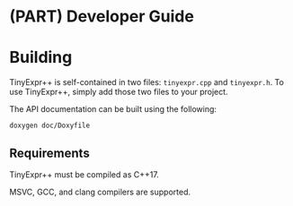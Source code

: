 # (PART) Developer Guide {-}

# Building

TinyExpr++ is self-contained in two files: `tinyexpr.cpp` and `tinyexpr.h`. To use
TinyExpr++, simply add those two files to your project.

The API documentation can be built using the following:

```
doxygen doc/Doxyfile
```

## Requirements

TinyExpr++ must be compiled as C++17.

MSVC, GCC, and clang compilers are supported.
